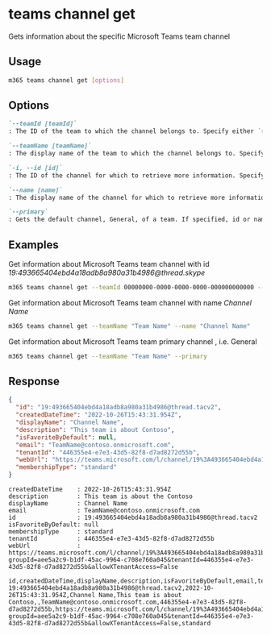 
# teams channel get

Gets information about the specific Microsoft Teams team channel

## Usage

```sh
m365 teams channel get [options]
```

## Options

```md defintion-list
`--teamId [teamId]`
: The ID of the team to which the channel belongs to. Specify either `teamId` or `teamName` but not both.

`--teamName [teamName]`
: The display name of the team to which the channel belongs to. Specify either `teamId` or `teamName` but not both.

`-i, --id [id]`
: The ID of the channel for which to retrieve more information. Specify either `id` or `name` but not both.

`--name [name]`
: The display name of the channel for which to retrieve more information. Specify either `id` or `name` but not both.

`--primary`
: Gets the default channel, General, of a team. If specified, id or name are not needed.
```

<Global />

## Examples
  
Get information about Microsoft Teams team channel with id _19:493665404ebd4a18adb8a980a31b4986@thread.skype_

```sh
m365 teams channel get --teamId 00000000-0000-0000-0000-000000000000 --id '19:493665404ebd4a18adb8a980a31b4986@thread.skype'
```

Get information about Microsoft Teams team channel with name _Channel Name_

```sh
m365 teams channel get --teamName "Team Name" --name "Channel Name"
```

Get information about Microsoft Teams team primary channel , i.e. General

```sh
m365 teams channel get --teamName "Team Name" --primary
```

## Response

<Tabs>
  <TabItem value="JSON">

  ```json
  {
    "id": "19:493665404ebd4a18adb8a980a31b4986@thread.tacv2",
    "createdDateTime": "2022-10-26T15:43:31.954Z",
    "displayName": "Channel Name",
    "description": "This team is about Contoso",
    "isFavoriteByDefault": null,
    "email": "TeamName@contoso.onmicrosoft.com",
    "tenantId": "446355e4-e7e3-43d5-82f8-d7ad8272d55b",
    "webUrl": "https://teams.microsoft.com/l/channel/19%3A493665404ebd4a18adb8a980a31b4986%40thread.tacv2/ChannelName?groupId=aee5a2c9-b1df-45ac-9964-c708e760a045&tenantId=446355e4-e7e3-43d5-82f8-d7ad8272d55b&allowXTenantAccess=False",
    "membershipType": "standard"
  }
  ```

  </TabItem>
  <TabItem value="Text">

  ```text
  createdDateTime    : 2022-10-26T15:43:31.954Z
  description        : This team is about the Contoso
  displayName        : Channel Name
  email              : TeamName@contoso.onmicrosoft.com
  id                 : 19:493665404ebd4a18adb8a980a31b4986@thread.tacv2
  isFavoriteByDefault: null
  membershipType     : standard
  tenantId           : 446355e4-e7e3-43d5-82f8-d7ad8272d55b
  webUrl             : https://teams.microsoft.com/l/channel/19%3A493665404ebd4a18adb8a980a31b4986%40thread.tacv2/ChannelName?groupId=aee5a2c9-b1df-45ac-9964-c708e760a045&tenantId=446355e4-e7e3-43d5-82f8-d7ad8272d55b&allowXTenantAccess=False
  ```

  </TabItem>
  <TabItem value="CSV">

  ```csv
  id,createdDateTime,displayName,description,isFavoriteByDefault,email,tenantId,webUrl,membershipType
  19:493665404ebd4a18adb8a980a31b4986@thread.tacv2,2022-10-26T15:43:31.954Z,Channel Name,This team is about Contoso,,TeamName@contoso.onmicrosoft.com,446355e4-e7e3-43d5-82f8-d7ad8272d55b,https://teams.microsoft.com/l/channel/19%3A493665404ebd4a18adb8a980a31b4986%40thread.tacv2/ChannelName?groupId=aee5a2c9-b1df-45ac-9964-c708e760a045&tenantId=446355e4-e7e3-43d5-82f8-d7ad8272d55b&allowXTenantAccess=False,standard
  ```

  </TabItem>
</Tabs>

